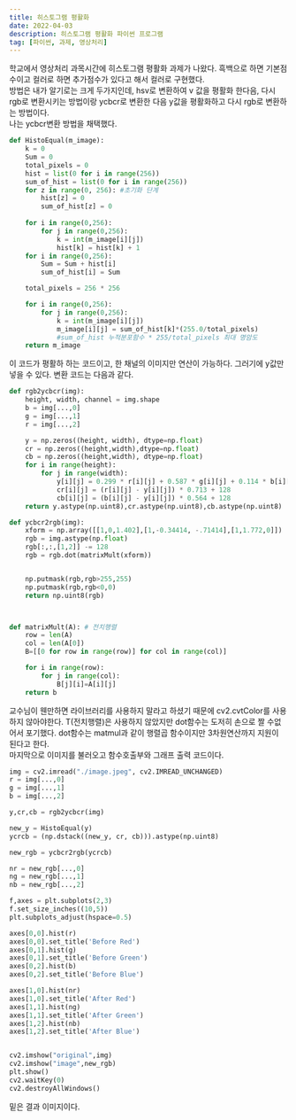 ```yaml
---
title: 히스토그램 평활화
date: 2022-04-03
description: 히스토그램 평활화 파이썬 프로그램
tag: [파이썬, 과제, 영상처리]
---
```


학교에서 영상처리 과목시간에 히스토그램 평활화 과제가 나왔다.
흑백으로 하면 기본점수이고 컬러로 하면 추가점수가 있다고 해서 컬러로 구현했다.  
방법은 내가 알기로는 크게 두가지인데, hsv로 변환하여 v 값을 평활화 한다음, 다시 rgb로 변환시키는 방법이랑
ycbcr로 변환한 다음 y값을 평활화하고 다시 rgb로 변환하는 방법이다.  
나는 ycbcr변환 방법을 채택했다.  

```python
def HistoEqual(m_image):
    k = 0
    Sum = 0
    total_pixels = 0
    hist = list(0 for i in range(256))
    sum_of_hist = list(0 for i in range(256))
    for z in range(0, 256): #초기화 단계
        hist[z] = 0
        sum_of_hist[z] = 0
    
    for i in range(0,256): 
        for j in range(0,256):
            k = int(m_image[i][j])
            hist[k] = hist[k] + 1
    for i in range(0,256):
        Sum = Sum + hist[i]
        sum_of_hist[i] = Sum

    total_pixels = 256 * 256

    for i in range(0,256):
        for j in range(0,256):
            k = int(m_image[i][j])
            m_image[i][j] = sum_of_hist[k]*(255.0/total_pixels)
            #sum_of_hist 누적분포함수 * 255/total_pixels 최대 명암도
    return m_image
```

이 코드가 평활하 하는 코드이고, 한 채널의 이미지만 연산이 가능하다. 그러기에 y값만 넣을 수 있다. 
변환 코드는 다음과 같다.  

```python
def rgb2ycbcr(img):
    height, width, channel = img.shape
    b = img[...,0]
    g = img[...,1]
    r = img[...,2]

    y = np.zeros((height, width), dtype=np.float)
    cr = np.zeros((height,width),dtype=np.float)
    cb = np.zeros((height,width), dtype=np.float)
    for i in range(height):
        for j in range(width):
            y[i][j] = 0.299 * r[i][j] + 0.587 * g[i][j] + 0.114 * b[i][j]
            cr[i][j] = (r[i][j] - y[i][j]) * 0.713 + 128
            cb[i][j] = (b[i][j] - y[i][j]) * 0.564 + 128
    return y.astype(np.uint8),cr.astype(np.uint8),cb.astype(np.uint8)

def ycbcr2rgb(img):
    xform = np.array([[1,0,1.402],[1,-0.34414, -.71414],[1,1.772,0]])
    rgb = img.astype(np.float)
    rgb[:,:,[1,2]] -= 128
    rgb = rgb.dot(matrixMult(xform))


    np.putmask(rgb,rgb>255,255)
    np.putmask(rgb,rgb<0,0)
    return np.uint8(rgb)



def matrixMult(A): # 전치행렬
    row = len(A)
    col = len(A[0])
    B=[[0 for row in range(row)] for col in range(col)]

    for i in range(row):
        for j in range(col):
            B[j][i]=A[i][j]
    return b
```

교수님이 웬만하면 라이브러리를 사용하지 말라고 하셨기 때문에 cv2.cvtColor를 사용하지 않아야한다. T(전치행렬)은 사용하지 않았지만 dot함수는 도저히 손으로 짤 수없어서 포기했다. 
dot함수는 matmul과 같이 행렬곱 함수이지만 3차원연산까지 지원이 된다고 한다.  
마지막으로 이미지를 불러오고 함수호출부와 그래프 출력 코드이다.  
```python
img = cv2.imread("./image.jpeg", cv2.IMREAD_UNCHANGED)
r = img[...,0]
g = img[...,1]
b = img[...,2]

y,cr,cb = rgb2ycbcr(img)

new_y = HistoEqual(y)
ycrcb = (np.dstack((new_y, cr, cb))).astype(np.uint8)

new_rgb = ycbcr2rgb(ycrcb)

nr = new_rgb[...,0]
ng = new_rgb[...,1]
nb = new_rgb[...,2]

f,axes = plt.subplots(2,3)
f.set_size_inches((10,5))
plt.subplots_adjust(hspace=0.5)

axes[0,0].hist(r)
axes[0,0].set_title('Before Red')
axes[0,1].hist(g)
axes[0,1].set_title('Before Green')
axes[0,2].hist(b)
axes[0,2].set_title('Before Blue')

axes[1,0].hist(nr)
axes[1,0].set_title('After Red')
axes[1,1].hist(ng)
axes[1,1].set_title('After Green')
axes[1,2].hist(nb)
axes[1,2].set_title('After Blue')


cv2.imshow("original",img)
cv2.imshow("image",new_rgb)
plt.show()
cv2.waitKey(0)
cv2.destroyAllWindows()
```

밑은 결과 이미지이다.  
